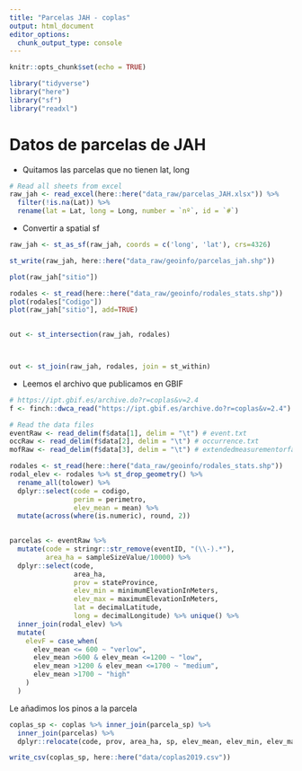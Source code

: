```yaml
---
title: "Parcelas JAH - coplas"
output: html_document
editor_options: 
  chunk_output_type: console
---
```


```r
knitr::opts_chunk$set(echo = TRUE)
```

```r
library("tidyverse")
library("here")
library("sf")
library("readxl")
```

# Datos de parcelas de JAH 

- Quitamos las parcelas que no tienen lat, long 

```r
# Read all sheets from excel 
raw_jah <- read_excel(here::here("data_raw/parcelas_JAH.xlsx")) %>% 
  filter(!is.na(Lat)) %>% 
  rename(lat = Lat, long = Long, number = `nº`, id = `#`)
```

- Convertir a spatial sf 

```r
raw_jah <- st_as_sf(raw_jah, coords = c('long', 'lat'), crs=4326)

st_write(raw_jah, here::here("data_raw/geoinfo/parcelas_jah.shp"))

plot(raw_jah["sitio"])
```

```r
rodales <- st_read(here::here("data_raw/geoinfo/rodales_stats.shp")) 
plot(rodales["Codigo"])
plot(raw_jah["sitio"], add=TRUE)
 
```

```r
out <- st_intersection(raw_jah, rodales)



out <- st_join(raw_jah, rodales, join = st_within)
```







- Leemos el archivo que publicamos en GBIF 
```r
# https://ipt.gbif.es/archive.do?r=coplas&v=2.4
f <- finch::dwca_read("https://ipt.gbif.es/archive.do?r=coplas&v=2.4")

# Read the data files
eventRaw <- read_delim(f$data[1], delim = "\t") # event.txt
occRaw <- read_delim(f$data[2], delim = "\t") # occurrence.txt
mofRaw <- read_delim(f$data[3], delim = "\t") # extendedmeasurementorfact.txt

rodales <- st_read(here::here("data_raw/geoinfo/rodales_stats.shp")) 
rodal_elev <- rodales %>% st_drop_geometry() %>% 
  rename_all(tolower) %>% 
  dplyr::select(code = codigo, 
                perim = perimetro, 
                elev_mean = mean) %>% 
  mutate(across(where(is.numeric), round, 2))
  

parcelas <- eventRaw %>% 
  mutate(code = stringr::str_remove(eventID, "(\\-).*"),
         area_ha = sampleSizeValue/10000) %>% 
  dplyr::select(code,
                area_ha,
                prov = stateProvince, 
                elev_min = minimumElevationInMeters,
                elev_max = maximumElevationInMeters,
                lat = decimalLatitude,
                long = decimalLongitude) %>% unique() %>% 
  inner_join(rodal_elev) %>% 
  mutate(
    elevF = case_when(
      elev_mean <= 600 ~ "verlow",
      elev_mean >600 & elev_mean <=1200 ~ "low",
      elev_mean >1200 & elev_mean <=1700 ~ "medium",
      elev_mean >1700 ~ "high"
    )
  )

```


Le añadimos los pinos a la parcela

```r
coplas_sp <- coplas %>% inner_join(parcela_sp) %>% 
  inner_join(parcelas) %>% 
  dplyr::relocate(code, prov, area_ha, sp, elev_mean, elev_min, elev_max, elevF, perim, lat, long, `1993`:`2015`, `2016`, `2017`, `2018`, `2019`)

write_csv(coplas_sp, here::here("data/coplas2019.csv"))
```







 